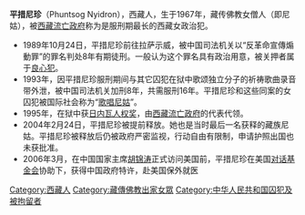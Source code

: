 {{multiple issues|
{{blpunsourced|time=2017-07-30T13:40:28+00:00}}
{{expand|time=2017-07-30T13:40:28+00:00}}
{{prose|time=2017-07-30T13:40:28+00:00}}
}}
'''平措尼珍'''（Phuntsog Nyidron），西藏人，生于1967年，藏传佛教女僧人（即尼姑），被[[西藏流亡政府|西藏流亡政府]]称为是服刑期最长的西藏女政治犯。

*1989年10月24日，平措尼珍前往拉萨示威，被中国司法机关以“反革命宣傳煽動罪”的罪名判处8年有期徒刑。一般认为这个罪名具有政治用意，被关押者属于[[良心犯|良心犯]]。
*1993年，因平措尼珍服刑期间与其它囚犯在狱中歌颂独立分子的祈祷歌曲录音带外泄，被中国司法机关加刑8年，共需服刑16年。平措尼珍和这些同案的女囚犯被国际社会称为“[[歌唱尼姑|歌唱尼姑]]”。
*1995年，在狱中获[[日内瓦人权奖|日内瓦人权奖]]，由[[西藏流亡政府|西藏流亡政府]]的代表代领。
*2004年2月24日，平措尼珍被提前释放。她也是当时最后一名获释的藏族尼姑。平措尼珍被释放后仍被政府严密监视，行动自由有限制，申请护照出国也未获批准。
*2006年3月，在中国国家主席[[胡锦涛|胡锦涛]]正式访问美国前，平措尼珍在美国[[对话基金会|对话基金会]]协助下，获得中国政府特许，赴美国保外就医

[[Category:西藏人|Category:西藏人]]
[[Category:藏傳佛教出家女眾|Category:藏傳佛教出家女眾]]
[[Category:中华人民共和国囚犯及被拘留者|Category:中华人民共和国囚犯及被拘留者]]
